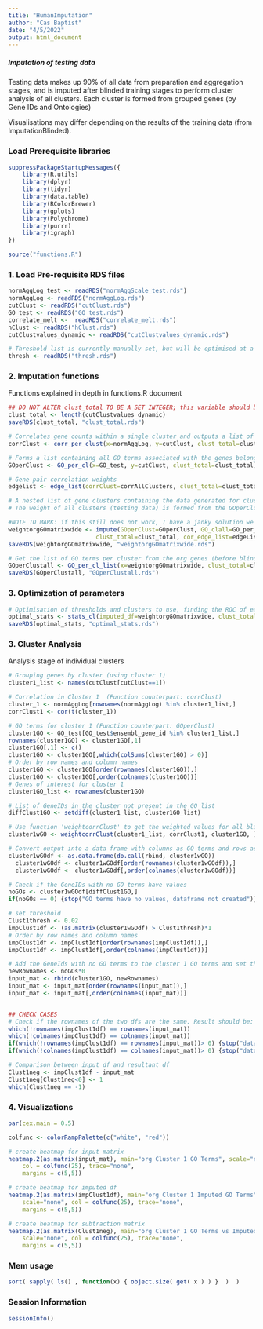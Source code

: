 ```yaml
---
title: "HumanImputation"
author: "Cas Baptist"
date: "4/5/2022"
output: html_document
---
```


##### Imputation of testing data 

Testing data makes up 90% of all data from preparation and aggregation stages, and is imputed after blinded training stages to perform cluster analysis of all clusters. Each cluster is formed from grouped genes (by Gene IDs and Ontologies) 

Visualisations may differ depending on the results of the training data (from ImputationBlinded). 

### Load Prerequisite libraries

```r

suppressPackageStartupMessages({
    library(R.utils)
    library(dplyr)
    library(tidyr)
    library(data.table)
    library(RColorBrewer)
    library(gplots)
    library(Polychrome)
    library(purrr)
    library(igraph)
})

source("functions.R")

```

### 1. Load Pre-requisite RDS files 

```r

normAggLog_test <- readRDS("normAggScale_test.rds")
normAggLog <- readRDS("normAggLog.rds")
cutClust <- readRDS("cutClust.rds")
GO_test <- readRDS("GO_test.rds")
correlate_melt <-  readRDS("correlate_melt.rds")
hClust <- readRDS("hClust.rds")
cutClustvalues_dynamic <- readRDS("cutClustvalues_dynamic.rds")

# Threshold list is currently manually set, but will be optimised at a later date
thresh <- readRDS("thresh.rds")

```

### 2. Imputation functions

Functions explained in depth in functions.R document

```r

## DO NOT ALTER clust_total TO BE A SET INTEGER; this variable should be dynamic in nature and finds the total number of clusters (cluster total value) that had previously been taken through manually analysing every cluster under different optimisation functions 
clust_total <- length(cutClustvalues_dynamic)
saveRDS(clust_total, "clust_total.rds")

# Correlates gene counts within a single cluster and outputs a list of the genes grouped per cluster and their corresponding correlation values
corrClust <- corr_per_clust(x=normAggLog, y=cutClust, clust_total=clust_total)

# Forms a list containing all GO terms associated with the genes belonging to a particular cluster
GOperClust <- GO_per_cl(x=GO_test, y=cutClust, clust_total=clust_total)

# Gene pair correlation weights
edgelist <- edge_list(corrClust=corrAllClusters, clust_total=clust_total)

# A nested list of gene clusters containing the data generated for cluster analysis. 
# The weight of all clusters (testing data) is formed from the GOperClust object, which is a subset of the orgGOmatrixwide object from HumanGoPrep (chunk 2/11).

#NOTE TO MARK: if this still does not work, I have a janky solution we can use, but it will not be as statistically significant
weightorgGOmatrixwide <- impute(GOperClust=GOperClust, GO_clall=GO_per_cl_blinded, corr_cl=corrClust, 
                         clust_total=clust_total, cor_edge_list=edgeList, thresh=thresh)
saveRDS(weightorgGOmatrixwide, "weightorgGOmatrixwide.rds")

# Get the list of GO terms per cluster from the org genes (before blinding) to use as a reference for filtering the relevant GO terms per cluster. This also ensures the dimensions (number of columns) in all of the trials are equal.
GOperClustall <- GO_per_cl_list(x=weightorgGOmatrixwide, clust_total=clust_total)
saveRDS(GOperClustall, "GOperClustall.rds")

```

### 3. Optimization of parameters

```r

# Optimisation of thresholds and clusters to use, finding the ROC of each cluster prior to cluster analysis.
optimal_stats <- stats_cl(imputed_df=weightorgGOmatrixwide, clust_total=clust_total)
saveRDS(optimal_stats, "optimal_stats.rds")

```


### 3. Cluster Analysis

Analysis stage of individual clusters

```r

# Grouping genes by cluster (using cluster 1)
cluster1_list <- names(cutClust[cutClust==1])

# Correlation in Cluster 1  (Function counterpart: corrClust)
cluster_1 <- normAggLog[rownames(normAggLog) %in% cluster1_list,]
corrClust1 <- cor(t(cluster_1))

# GO terms for cluster 1 (Function counterpart: GOperClust)
cluster1GO <- GO_test[GO_test$ensembl_gene_id %in% cluster1_list,]
rownames(cluster1GO) <- cluster1GO[,1] 
cluster1GO[,1] <- c()
cluster1GO <- cluster1GO[,which(colSums(cluster1GO) > 0)]
# Order by row names and column names
cluster1GO <- cluster1GO[order(rownames(cluster1GO)),]
cluster1GO <- cluster1GO[,order(colnames(cluster1GO))]
# Genes of interest for cluster 1
cluster1GO_list <- rownames(cluster1GO)

# List of GeneIDs in the cluster not present in the GO list
diffClust1GO <- setdiff(cluster1_list, cluster1GO_list)

# Use function 'weightcorrClust' to get the weighted values for all blinded genes in cluster 1
cluster1wGO <- weightcorrClust(cluster1_list, corrClust1, cluster1GO, )

# Convert output into a data frame with columns as GO terms and rows as gene names
cluster1wGOdf <- as.data.frame(do.call(rbind, cluster1wGO))
  cluster1wGOdf <- cluster1wGOdf[order(rownames(cluster1wGOdf)),]
  cluster1wGOdf <- cluster1wGOdf[,order(colnames(cluster1wGOdf))]

# Check if the GeneIDs with no GO terms have values
noGOs <- cluster1wGOdf[diffClust1GO,]
if(noGOs == 0) {stop("GO terms have no values, dataframe not created")}

# set threshold
Clust1thresh <- 0.02
impClust1df <- (as.matrix(cluster1wGOdf) > Clust1thresh)*1
# Order by row names and column names
impClust1df <- impClust1df[order(rownames(impClust1df)),]
impClust1df <- impClust1df[,order(colnames(impClust1df))]

# Add the GeneIds with no GO terms to the cluster 1 GO terms and set them to zero. This will serve as the input (original) matrix
newRownames <- noGOs*0
input_mat <- rbind(cluster1GO, newRownames)
input_mat <- input_mat[order(rownames(input_mat)),]
input_mat <- input_mat[,order(colnames(input_mat))]


## CHECK CASES
# Check if the rownames of the two dfs are the same. Result should be: integer(0)
which(!rownames(impClust1df) == rownames(input_mat))
which(!colnames(impClust1df) == colnames(input_mat))
if(which(!rownames(impClust1df) == rownames(input_mat))> 0) {stop("dataframes not correlated")}
if(which(!colnames(impClust1df) == colnames(input_mat))> 0) {stop("dataframes not correlated")}

# Comparison between input df and resultant df
Clust1neg <- impClust1df - input_mat
Clust1neg[Clust1neg<0] <- 1
which(Clust1neg == -1)

```

### 4. Visualizations

```r

par(cex.main = 0.5)

colfunc <- colorRampPalette(c("white", "red"))

# create heatmap for input matrix
heatmap.2(as.matrix(input_mat), main="org Cluster 1 GO Terms", scale="none",
    col = colfunc(25), trace="none", 
    margins = c(5,5))

# create heatmap for imputed df
heatmap.2(as.matrix(impClust1df), main="org Cluster 1 Imputed GO Terms", 
    scale="none", col = colfunc(25), trace="none", 
    margins = c(5,5))

# create heatmap for subtraction matrix
heatmap.2(as.matrix(Clust1neg), main="org Cluster 1 GO Terms vs Imputed GO Terms", 
    scale="none", col = colfunc(25), trace="none", 
    margins = c(5,5))

```

### Mem usage

```r
sort( sapply( ls() , function(x) { object.size( get( x ) ) }  )  )
```

### Session Information 

```r

sessionInfo()

```
